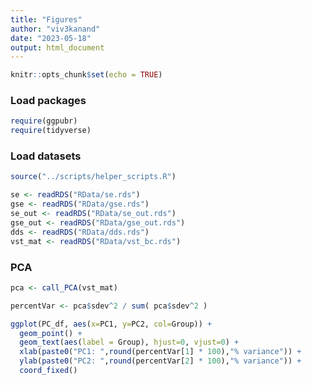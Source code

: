 ```yaml
---
title: "Figures"
author: "viv3kanand"
date: "2023-05-18"
output: html_document
---
```


```r
knitr::opts_chunk$set(echo = TRUE)
```

### Load packages
```r
require(ggpubr)
require(tidyverse)
```

### Load datasets
```r
source("../scripts/helper_scripts.R")

se <- readRDS("RData/se.rds")
gse <- readRDS("RData/gse.rds")
se_out <- readRDS("RData/se_out.rds")
gse_out <- readRDS("RData/gse_out.rds")
dds <- readRDS("RData/dds.rds")
vst_mat <- readRDS("RData/vst_bc.rds")
```

### PCA
```r
pca <- call_PCA(vst_mat)

percentVar <- pca$sdev^2 / sum( pca$sdev^2 )

ggplot(PC_df, aes(x=PC1, y=PC2, col=Group)) + 
  geom_point() + 
  geom_text(aes(label = Group), hjust=0, vjust=0) +
  xlab(paste0("PC1: ",round(percentVar[1] * 100),"% variance")) +
  ylab(paste0("PC2: ",round(percentVar[2] * 100),"% variance")) +
  coord_fixed()
```




















